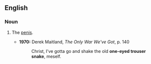 ==English==
===Noun===
{{en-noun|head=[[one-eyed]] [[trouser snake]]}}

# {{context|slang}} The [[penis]].
#*'''1970:''' Derek Maitland, ''The Only War We've Got'', p. 140
#*:Christ, I’ve gotta go and shake the old '''one-eyed trouser snake''', meself.
